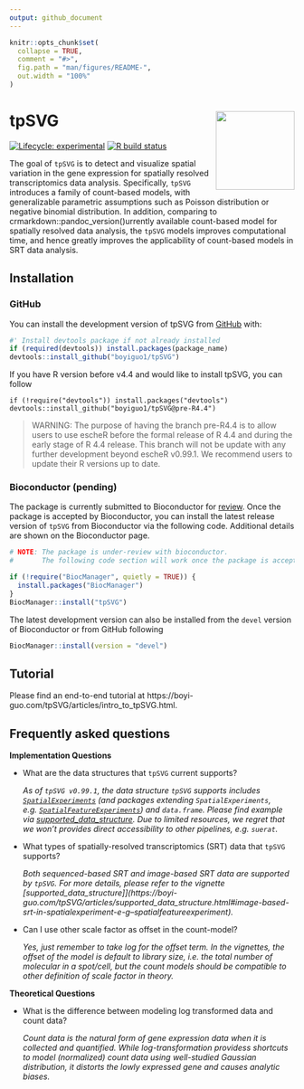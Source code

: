 ```yaml
---
output: github_document
---
```


<!-- README.md is generated from README.Rmd. Please edit that file -->

```r
knitr::opts_chunk$set(
  collapse = TRUE,
  comment = "#>",
  fig.path = "man/figures/README-",
  out.width = "100%"
)
```

# tpSVG <img src="logo.png" align="right" height="139" alt="" />


<!-- badges: start -->
[![Lifecycle: experimental](https://img.shields.io/badge/lifecycle-experimental-orange.svg)](https://lifecycle.r-lib.org/articles/stages.html#experimental)
[![R build status](https://github.com/boyiguo1/tpSVG/workflows/R-CMD-check-bioc/badge.svg)](https://github.com/boyiguo1/tpSVG/actions)
<!-- badges: end -->

The goal of `tpSVG` is to detect and visualize spatial variation in the gene expression for spatially resolved transcriptomics data analysis. Specifically, `tpSVG` introduces a family of count-based models, with generalizable parametric assumptions such as Poisson distribution or negative binomial distribution. In addition, comparing to crmarkdown::pandoc_version()urrently available count-based model for spatially resolved data analysis, the `tpSVG` models improves computational time, and hence greatly improves the applicability of count-based models in SRT data analysis. 



## Installation

### GitHub
You can install the development version of tpSVG from [GitHub](https://github.com/boyiguo1/tpSVG) with:

```r
#' Install devtools package if not already installed
if (required(devtools)) install.packages(package_name)
devtools::install_github("boyiguo1/tpSVG")
```

If you have R version before v4.4 and would like to install tpSVG, you can follow
```
if (!require("devtools")) install.packages("devtools")
devtools::install_github("boyiguo1/tpSVG@pre-R4.4")
```
> WARNING: The purpose of having the branch pre-R4.4 is to allow users to use escheR before the formal release of R 4.4 and during the early stage of R 4.4 release. This branch will not be update with any further development beyond escheR v0.99.1. We recommend users to update their R versions up to date.

### Bioconductor (pending)
The package is currently submitted to Bioconductor for [review](https://github.com/Bioconductor/Contributions/issues/3264). Once the package
is accepted by Bioconductor, you can install the latest release
version of `tpSVG` from Bioconductor via the following code. Additional details
are shown on the Bioconductor page.
```r
# NOTE: The package is under-review with bioconductor.
#       The following code section will work once the package is accepted.

if (!require("BiocManager", quietly = TRUE)) {
  install.packages("BiocManager")
}
BiocManager::install("tpSVG")
```

The latest development version can also be installed from the `devel` version
of Bioconductor or from GitHub following

```r
BiocManager::install(version = "devel")
```


## Tutorial

Please find an end-to-end tutorial at https://boyi-guo.com/tpSVG/articles/intro_to_tpSVG.html.



## Frequently asked questions

__Implementation Questions__

* What are the data structures that `tpSVG` current supports?

  _As of `tpSVG v0.99.1`, the data structure `tpSVG` supports includes [`SpatialExperiments`](https://bioconductor.org/packages/release/bioc/html/SpatialFeatureExperiment.html) (and packages extending `SpatialExperiments`, e.g.  [`SpatialFeatureExperiments`](https://bioconductor.org/packages/release/bioc/html/SpatialFeatureExperiment.html)) and `data.frame`. Please find example via [supported_data_structure](https://boyi-guo.com/escheR/articles/supported_data_structure.html). Due to limited resources, we regret that we won't provides direct accessibility to other pipelines, e.g. `suerat`._

* What types of spatially-resolved transcriptomics (SRT) data that `tpSVG` supports?

  _Both sequenced-based SRT and image-based SRT data are supported by `tpSVG`.
For more details, please refer to the vignette [supported_data_structure]](https://boyi-guo.com/tpSVG/articles/supported_data_structure.html#image-based-srt-in-spatialexperiment-e-g--spatialfeatureexperiment)._


* Can I use other scale factor as offset in the count-model?

  _Yes, just remember to take log for the offset term. In the vignettes, the offset of the model is default to library size, i.e. the total number of molecular in a spot/cell, but the count models should be compatible to other definition of scale factor in theory._



__Theoretical Questions__

* What is the difference between modeling log transformed data and count data?

  _Count data is the natural form of gene expression data when it is collected
and quantified. While log-transformation providess shortcuts to model
(normalized) count data using well-studied Gaussian distribution, it distorts
the lowly expressed gene and causes analytic biases._


